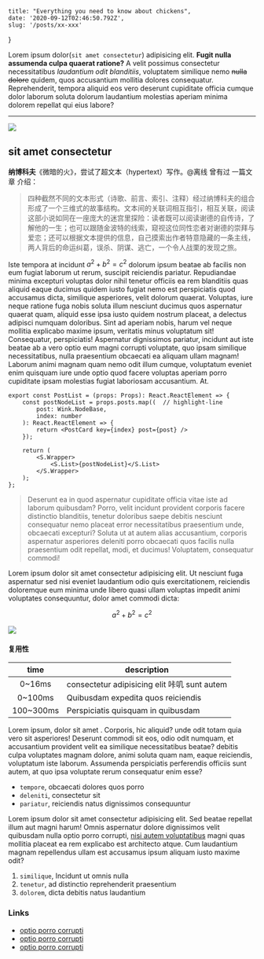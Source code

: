     title: "Everything you need to know about chickens",
    date: '2020-09-12T02:46:50.792Z',
    slug: '/posts/xx-xxx'
}

Lorem ipsum dolor(`sit amet consectetur`) adipisicing elit. **Fugit nulla assumenda culpa quaerat ratione?** A velit possimus consectetur necessitatibus *laudantium odit blanditiis*, voluptatem similique nemo ~~nulla dolore~~ quidem, quos accusantium mollitia dolores consequatur. Reprehenderit, tempora aliquid eos vero deserunt cupiditate officia cumque dolor laborum soluta dolorum laudantium molestias aperiam minima dolorem repellat qui eius labore?

---

![](/assets/color-wheel-hsl-fixed-lightness-three.png)

## sit amet consectetur

**纳博科夫**《微暗的火》，尝试了超文本（hypertext）写作。@离线 曾有过 一篇文章 介绍：

> 四种截然不同的文本形式（诗歌、前言、索引、注释）经过纳博科夫的组合形成了一个三维式的故事结构。文本间的关联词相互指引，相互关联，阅读这部小说如同在一座庞大的迷宫里探险：读者既可以阅读谢德的自传诗，了解他的一生；也可以跟随金波特的线索，窥视这位同性恋者对谢德的崇拜与爱恋；还可以根据文本提供的信息，自己摸索出作者特意隐藏的一条主线，两人背后的命运纠葛，误杀、阴谋、逃亡，一个令人战栗的发现之旅。

Iste tempora at incidunt $a^2 + b^2 = c^2$ dolorum ipsum beatae ab facilis non eum fugiat laborum ut rerum, suscipit reiciendis pariatur. Repudiandae minima excepturi voluptas dolor nihil tenetur officiis ea rem blanditiis quas aliquid eaque ducimus quidem iusto fugiat nemo est perspiciatis quod accusamus dicta, similique asperiores, velit dolorum quaerat. Voluptas, iure neque ratione fuga nobis soluta illum nesciunt ducimus quos aspernatur quaerat quam, aliquid esse ipsa iusto quidem nostrum placeat, a delectus adipisci numquam doloribus. Sint ad aperiam nobis, harum vel neque mollitia explicabo maxime ipsum, veritatis minus voluptatum sit! Consequatur, perspiciatis! Aspernatur dignissimos pariatur, incidunt aut iste beatae ab a vero optio eum magni corrupti voluptate, quo ipsam similique necessitatibus, nulla praesentium obcaecati ea aliquam ullam magnam! Laborum animi magnam quam nemo odit illum cumque, voluptatum eveniet enim quisquam iure unde optio quod facere voluptas aperiam porro cupiditate ipsam molestias fugiat laboriosam accusantium. At.

```tsx
export const PostList = (props: Props): React.ReactElement => {
    const postNodeList = props.posts.map((  // highlight-line
        post: Wink.NodeBase,
        index: number
    ): React.ReactElement => {
        return <PostCard key={index} post={post} />
    });

    return (
        <S.Wrapper>
            <S.List>{postNodeList}</S.List>
        </S.Wrapper>
    );
};
```

> Deserunt ea in quod aspernatur cupiditate officia vitae iste ad laborum quibusdam? Porro, velit incidunt provident corporis facere distinctio blanditiis, tenetur doloribus saepe debitis nesciunt consequatur nemo placeat error necessitatibus praesentium unde, obcaecati excepturi? Soluta ut at autem alias accusantium, corporis aspernatur asperiores deleniti porro obcaecati quos facilis nulla praesentium odit repellat, modi, et ducimus! Voluptatem, consequatur commodi!

Lorem ipsum dolor sit amet consectetur adipisicing elit. Ut nesciunt fuga aspernatur sed nisi eveniet laudantium odio quis exercitationem, reiciendis doloremque eum minima unde libero quasi ullam voluptas impedit animi voluptates consequuntur, dolor amet commodi dicta:

$$
a^2 + b^2 = c^2
$$

![](https://user-images.githubusercontent.com/9530963/65758532-d262d500-e14b-11e9-9ff1-55b10a6c9e24.png)

#### 复用性

| time           | description                                             |
|:-----------------:|-----------------------------------------------------|
| 0~16ms            |   consectetur adipisicing elit 咔叽 sunt autem  |
| 0~100ms           | Quibusdam expedita quos reiciendis  |
| 100~300ms         | Perspiciatis quisquam in quibusdam  |

Lorem ipsum, dolor sit amet . Corporis, hic aliquid? unde odit totam quia vero sit asperiores! Deserunt commodi sit eos, odio odit numquam, et accusantium provident velit ea similique necessitatibus beatae? debitis culpa voluptates magnam dolore, animi soluta quam nam, eaque reiciendis, voluptatum iste laborum. Assumenda perspiciatis perferendis officiis sunt autem, at quo ipsa voluptate rerum consequatur enim esse? 

- `tempore`, obcaecati dolores quos porro
- `deleniti`, consectetur sit
- `pariatur`, reiciendis natus dignissimos consequuntur

Lorem ipsum dolor sit amet consectetur adipisicing elit. Sed beatae repellat illum aut magni harum! Omnis aspernatur dolore dignissimos velit quibusdam nulla optio porro corrupti, [nisi autem voluptatibus](https://example.com) magni quas mollitia placeat ea rem explicabo est architecto atque. Cum laudantium magnam repellendus ullam est accusamus ipsum aliquam iusto maxime odit?

1. `similique`, Incidunt ut omnis nulla
1. `tenetur`, ad distinctio reprehenderit praesentium
1. `dolorem`, dicta debitis natus laudantium

### Links

- [optio porro corrupti](https://github.com/pinggod)
- [optio porro corrupti](https://github.com/pinggod)
- [optio porro corrupti](https://github.com/pinggod)
